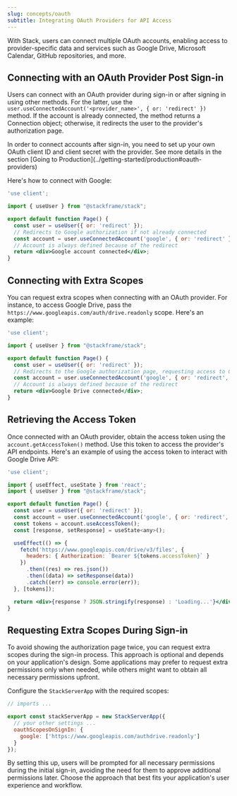 ```yaml
---
slug: concepts/oauth
subtitle: Integrating OAuth Providers for API Access
---
```


With Stack, users can connect multiple OAuth accounts, enabling access to provider-specific data and services such as Google Drive, Microsoft Calendar, GitHub repositories, and more.

## Connecting with an OAuth Provider Post Sign-in

Users can connect with an OAuth provider during sign-in or after signing in using other methods. For the latter, use the `user.useConnectedAccount('<provider_name>', { or: 'redirect' })` method. If the account is already connected, the method returns a Connection object; otherwise, it redirects the user to the provider's authorization page. 

<Note>
  In order to connect accounts after sign-in, you need to set up your own OAuth client ID and client secret with the provider. See more details in the section [Going to Production](../getting-started/production#oauth-providers)
</Note>

Here's how to connect with Google:

```jsx
'use client';

import { useUser } from "@stackframe/stack";

export default function Page() {
  const user = useUser({ or: 'redirect' });
  // Redirects to Google authorization if not already connected
  const account = user.useConnectedAccount('google', { or: 'redirect' });
  // Account is always defined because of the redirect
  return <div>Google account connected</div>;
}
```

## Connecting with Extra Scopes

You can request extra scopes when connecting with an OAuth provider. For instance, to access Google Drive, pass the `https://www.googleapis.com/auth/drive.readonly` scope. Here's an example:

```jsx
'use client';

import { useUser } from "@stackframe/stack";

export default function Page() {
  const user = useUser({ or: 'redirect' });
  // Redirects to the Google authorization page, requesting access to Google Drive
  const account = user.useConnectedAccount('google', { or: 'redirect', scopes: ['https://www.googleapis.com/authdrive.readonly'] });
  // Account is always defined because of the redirect
  return <div>Google Drive connected</div>;
}
```

## Retrieving the Access Token

Once connected with an OAuth provider, obtain the access token using the `account.getAccessToken()` method. Use this token to access the provider's API endpoints. Here's an example of using the access token to interact with Google Drive API:

```jsx
'use client';

import { useEffect, useState } from 'react';
import { useUser } from "@stackframe/stack";

export default function Page() {
  const user = useUser({ or: 'redirect' });
  const account = user.useConnectedAccount('google', { or: 'redirect', scopes: ['https://www.googleapis.com/auth/drive.readonly'] });
  const tokens = account.useAccessToken();
  const [response, setResponse] = useState<any>();

  useEffect(() => {
    fetch('https://www.googleapis.com/drive/v3/files', {
      headers: { Authorization: `Bearer ${tokens.accessToken}` }
    })
      .then((res) => res.json())
      .then((data) => setResponse(data))
      .catch((err) => console.error(err));
  }, [tokens]);

  return <div>{response ? JSON.stringify(response) : 'Loading...'}</div>;
}
```

## Requesting Extra Scopes During Sign-in

To avoid showing the authorization page twice, you can request extra scopes during the sign-in process. This approach is optional and depends on your application's design. Some applications may prefer to request extra permissions only when needed, while others might want to obtain all necessary permissions upfront.

Configure the `StackServerApp` with the required scopes:

```jsx title='stack.ts'
// imports ...

export const stackServerApp = new StackServerApp({
  // your other settings ...
  oauthScopesOnSignIn: {
    google: ['https://www.googleapis.com/authdrive.readonly']
  }
});
```

By setting this up, users will be prompted for all necessary permissions during the initial sign-in, avoiding the need for them to approve additional permissions later. Choose the approach that best fits your application's user experience and workflow.